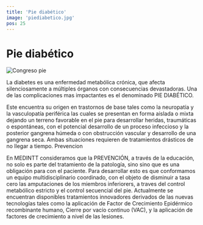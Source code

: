 ```yaml
---
title: 'Pie diabético'
image: 'piediabetico.jpg'
pos: 25
---
```


# Pie diabético

<Image
  src='/blogs/pie-diabetico2/piediabetico.jpg'
  alt='Congreso pie'
  width={400}
  height={200}
/>

La diabetes es una enfermedad metabólica crónica, que afecta silenciosamente a múltiples órganos con consecuencias devastadoras. Una de las complicaciones mas impactantes es el denominado PIE DIABÉTICO.

Este encuentra su origen en trastornos de base tales como la neuropatía y la vasculopatía periférica las cuales se presentan en forma aislada o mixta dejando un terreno favorable en el pie para desarrollar heridas, traumáticas o espontáneas, con el potencial desarrollo de un proceso infeccioso y la posterior gangrena húmeda o con obstrucción vascular y desarrollo de una gangrena seca. Ambas situaciones requieren de tratamientos drásticos de no llegar a tiempo.
Prevencion

En MEDINTT consideramos que la PREVENCIÓN, a través de la educación, no solo es parte del tratamiento de la patología, sino sino que es una obligación para con el paciente. Para desarrollar esto es que conformamos un equipo multidisciplinario coordinado, con el objeto de disminuir a tasa cero las amputaciones de los miembros inferiorers, a traves del control metabólico estricto y el control secuencial del pie. Actualmente se encuentran disponibles tratamientos innovadores derivados de las nuevas tecnologías tales como la aplicación de Factor de Crecimiento Epidérmico recombinante humano, Cierre por vacío continuo (VAC), y la aplicación de factores de crecimiento a nivel de las lesiones.